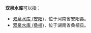 '''双泉水库'''可以指：
* [[双泉水库_(安阳)|双泉水库 (安阳)]]，位于河南省安阳县。
* [[双泉水库_(桑植)|双泉水库 (桑植)]]，位于湖南省桑植县。

{{dab|S|Cat=四字水庫消歧義}}